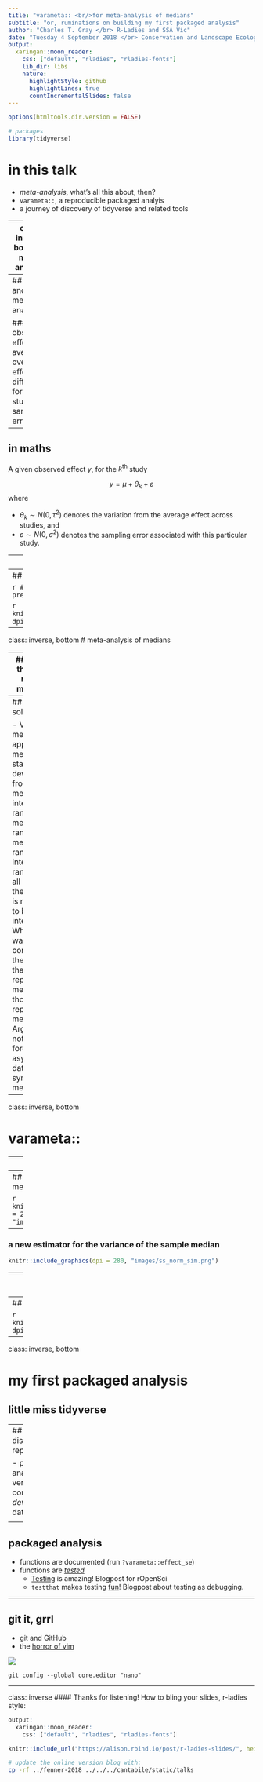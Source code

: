```yaml
---
title: "varameta:: <br/>for meta-analysis of medians"
subtitle: "or, ruminations on building my first packaged analysis"
author: "Charles T. Gray </br> R-Ladies and SSA Vic"
date: "Tuesday 4 September 2018 </br> Conservation and Landscape Ecology </br> Fenner School of Environment and Society"
output:
  xaringan::moon_reader:
    css: ["default", "rladies", "rladies-fonts"]
    lib_dir: libs
    nature:
      highlightStyle: github
      highlightLines: true
      countIncrementalSlides: false
---
```


```r
options(htmltools.dir.version = FALSE)

# packages
library(tidyverse)

```

# in this talk

- *meta-analysis*, what's all this about, then?
- `varameta::`, a reproducible packaged analyis
- a journey of discovery of tidyverse and related tools

---
class: inverse, bottom
# meta-analysis

---
## quick and dirty meta-analysis

#### observed effect = average overall effect + difference for *this* study + sampling error 

--

## in maths

A given observed effect $y$, for the $k^{\text{th}}$ study 

$$
y = \mu + \theta_k + \varepsilon
$$
where 

- $\theta_k \sim N(0, \tau^2)$ denotes the variation from the average effect across studies, and 
- $\varepsilon \sim N(0, \sigma^2)$ denotes the sampling error associated with this particular study.

---
## quick and dirty meta-analysis

A typical dataset.

```r
varameta::pinheiro_data %>% 
  filter(centre == "mean") %>% 
  select(-centre, -spread, -s_t, -s_c) %>% 
  rename(mean_t = m_t, 
         mean_c = m_c,
         sd_t = s_t_d,
         sd_c = s_c_d 
         ) %>% 
  knitr::kable(format = "html")

```

---
## meta-analysis of means

```r
# meta-analysis of D-dimer leveals in preeclampsia 
?varameta::pinheiro_data
```


```r
knitr::include_graphics("images/pin_ma_means.png", dpi = 300)
```

---
class: inverse, bottom
# meta-analysis of medians

---
## what if the study reports medians?

```r
varameta::pinheiro_data %>% # example pre-eclampsia dataset  
  select(-s_c_d, -s_t_d) %>% # drop duplicated numeric spread values
  rename( # rename columns to be human interpretable
    centre_t = m_t, centre_c = m_c, spread_t = s_t, spread_c = s_c
  ) %>% 
  knitr::kable(format = "html") # output table for xaringan slides 
```

---
## existing solutions

- Various methods approximate mean and standard deviation from
    - median and interquartile range 
    - median and range 
    - median, range, and interquartile range.
    - in all methods, the spread is required to be an interval 
- What if we wanted to compare the studies that reported means to those that reported medians?
- Arguably not ideal to force asymmetric data into symmetric measures

---
class: inverse, bottom

# varameta::


---
## proof by simulation

### What is a coverage probability simulation?

#### one simulation
- take a random sample from a distribution of interest
- calculate true value of effect 
- calculate point estimate, confidence interval, and bias for effect 
- ask, is the true value in the confidence interval? 

#### repeat many times

#### how many confidence intervals contain the true effect?

If in 870 out of 1000 simulations, the confidence interval contains the true effect, then the estimator has  0.87 *coverage probability*.


---
## comparison of existing methods

```r
knitr::include_graphics(dpi = 280, "images/ss_om_sim.png")
```

---
### a new estimator for the variance of the sample median

```r
knitr::include_graphics(dpi = 280, "images/ss_norm_sim.png")
```

---
### a new estimator for the variance of the sample median

```r
knitr::include_graphics(dpi = 280, "images/ma_sim.png")
```

---
## meta-analysis of medians

```r
knitr::include_graphics("images/pin_ma_all.png", dpi = 300)
```



---
class: inverse, bottom

# my first packaged analysis

## little miss tidyverse

---
## discovering reproducibility

- packaged analysis
- version control
- the *devops* of data science

<center>
<img src="http://p.migdal.pl/imgs/2016-03-15-dark-side-of-science-meme.jpg" style="width:80%">
</cente>r


---

## packaged analysis

- functions are documented (run `?varameta::effect_se`)
- functions are [*tested*](https://ropensci.org/blog/2018/03/13/ode-to-testing/)
    - [Testing](https://ropensci.org/blog/2018/03/13/ode-to-testing/) is amazing! Blogpost for rOpenSci
    - `testthat` makes testing [fun](http://cantabile.rbind.io/2018/07/01/testing-as-debugging/)! Blogpost about testing as debugging.

---

## git it, grrl

- git and GitHub
- the [horror of vim](https://stackoverflow.blog/2017/05/23/stack-overflow-helping-one-million-developers-exit-vim/)

![](https://stackoverflow.blog/wp-content/uploads/2017/05/meme.jpeg)

```git
git config --global core.editor "nano"
```


---
class: inverse
#### Thanks for listening! How to bling your slides, r-ladies style: 

```r
output:
  xaringan::moon_reader:
    css: ["default", "rladies", "rladies-fonts"]
```

```r
knitr::include_url("https://alison.rbind.io/post/r-ladies-slides/", height = 375)
```

```bash
# update the online version blog with:
cp -rf ../fenner-2018 ../../../cantabile/static/talks

```
